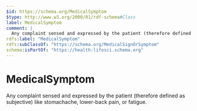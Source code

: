 ```yaml
---
$id: https://schema.org/MedicalSymptom
$type: http://www.w3.org/2000/01/rdf-schema#Class
label: MedicalSymptom
comment: |
  Any complaint sensed and expressed by the patient (therefore defined as subjective)  like stomachache, lower-back pain, or fatigue.
rdfs:label: "MedicalSymptom"
rdfs:subClassOf: "https://schema.org/MedicalSignOrSymptom"
schema:isPartOf: "https://health-lifesci.schema.org"
---
```


# MedicalSymptom

Any complaint sensed and expressed by the patient (therefore defined as subjective)  like stomachache, lower-back pain, or fatigue.

